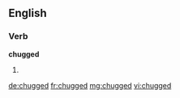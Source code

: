 ==English==

===Verb===
'''chugged'''

# {{past of|[[chug]]}}

[[de:chugged]]
[[fr:chugged]]
[[mg:chugged]]
[[vi:chugged]]